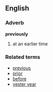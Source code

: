 ==English==

===Adverb===
'''previously'''
#at an earlier time

===Related terms===
*[[previous]]
*[[prior]]
*[[before]]
*[[yester year]]<!-- colloq.-->